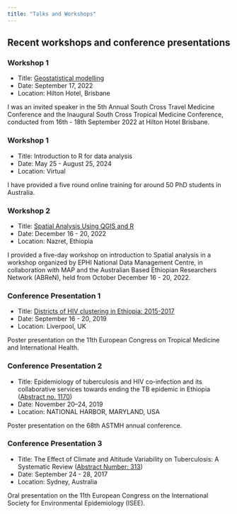 ---
title: "Talks and Workshops"
---

## Recent workshops and conference presentations

### Workshop 1

-   Title: [Geostatistical modelling](https://sctravelmedconference.com/speakers-2022/ "Spatial analysis workshop")
-   Date: September 17, 2022
-   Location: Hilton Hotel, Brisbane

I was an invited speaker in the 5th Annual South Cross Travel Medicine Conference and the Inaugural South Cross Tropical Medicine Conference, conducted from 16th - 18th September 2022 at Hilton Hotel Brisbane.



### Workshop 1

-   Title: Introduction to R for data analysis
-   Date: May 25 - August 25, 2024  
-   Location: Virtual

I have provided a five round online training for around 50 PhD students in Australia. 

### Workshop 2

-   Title: [Spatial Analysis Using QGIS and R](https://malariaatlas.org/news/spatial-analysis-training-in-ethiopia-2/ "Spatial analysis in R")
-   Date: December 16 - 20, 2022
-   Location: Nazret, Ethiopia

I provided a five-day workshop on introduction to Spatial analysis in a workshop organized by EPHI National Data Management Centre, in collaboration with MAP and the Australian Based Ethiopian Researchers Network (ABReN), held from October December 16 - 20, 2022.

### Conference Presentation 1

-   Title: [Districts of HIV clustering in Ethiopia: 2015-2017](https://espace.library.uq.edu.au/view/UQ:56e0df8)
-   Date: September 16 - 20, 2019
-   Location: Liverpool, UK

Poster presentation on the 11th European Congress on Tropical Medicine and International Health.

### Conference Presentation 2

-   Title: Epidemiology of tuberculosis and HIV co-infection and its collaborative services towards ending the TB epidemic in Ethiopia ([Abstract no. 1170](https://www.ajtmh.org/view/journals/tpmd/101/5_Suppl/article-p1_a.xml?tab_body=pdf))
-   Date: November 20--24, 2019
-   Location: NATIONAL HARBOR, MARYLAND, USA

Poster presentation on the 68th ASTMH annual conference.

### Conference Presentation 3

-   Title: The Effect of Climate and Altitude Variability on Tuberculosis: A Systematic Review ([Abstract Number: 313](https://ehp.niehs.nih.gov/doi/abs/10.1289/isee.2017.2017-313))
-   Date: September 24 - 28, 2017
-   Location: Sydney, Australia

Oral presentation on the 11th European Congress on the International Society for Environmental Epidemiology (ISEE).
